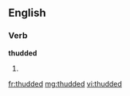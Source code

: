 ==English==

===Verb===
'''thudded'''

# {{past of|thud}}

[[fr:thudded]]
[[mg:thudded]]
[[vi:thudded]]
